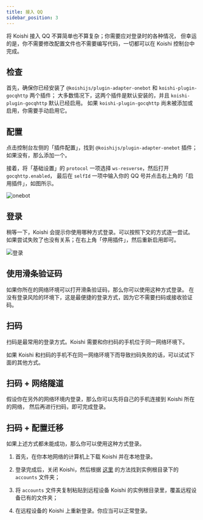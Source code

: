 ```yaml
---
title: 接入 QQ
sidebar_position: 3
---
```


将 Koishi 接入 QQ 不算简单也不算复杂；你需要应对登录时的各种情况，
但幸运的是，你不需要修改配置文件也不需要编写代码，一切都可以在 Koishi 控制台中完成。

## 检查

首先，确保你已经安装了 `@koishijs/plugin-adapter-onebot` 和 `koishi-plugin-gocqhttp` 两个插件；
大多数情况下，这两个插件是默认安装的，并且 `koishi-plugin-gocqhttp` 默认已经启用。
如果 `koishi-plugin-gocqhttp` 尚未被添加或启用，你需要手动启用它。

## 配置

点击控制台左侧的「插件配置」，找到 `@koishijs/plugin-adapter-onebot` 插件；如果没有，那么添加一个。

接着，将「基础设置」的 `protocol` 一项选择 `ws-resverse`，然后打开 `gocqhttp.enabled`，
最后在 `selfId` 一项中输入你的 QQ 号并点击右上角的「启用插件」，如图所示。

![onebot](onebot.png)

## 登录

稍等一下，Koishi 会提示你使用哪种方式登录。可以按照下文的方式逐一尝试。
如果尝试失败了也没有关系；在右上角「停用插件」，然后重新启用即可。

![登录](login.png)

## 使用滑条验证码

如果你所在的网络环境可以打开滑条验证码，那么你可以使用这种方式登录。
在没有登录风险的环境下，这是最便捷的登录方式，因为它不需要扫码或接收验证码。

## 扫码

扫码是最常用的登录方式。Koishi 需要和你扫码的手机位于同一网络环境下。

如果 Koishi 和扫码的手机不在同一网络环境下而导致扫码失败的话，可以试试下面的其他方式。

## 扫码 + 网络隧道

假设你在另外的网络环境内登录，那么你可以先将自己的手机连接到 Koishi 所在的网络，
然后再进行扫码，即可完成登录。

## 扫码 + 配置迁移

如果上述方式都未能成功，那么你可以使用这种方式登录。

1. 首先，在你本地网络的计算机上下载 Koishi 并在本地登录。

2. 登录完成后，关闭 Koishi，然后根据 [这里](/faq/6) 的方法找到实例根目录下的 `accounts` 文件夹；

3. 将 `accounts` 文件夹复制粘贴到远程设备 Koishi 的实例根目录里，覆盖远程设备已有的文件夹；

4. 在远程设备的 Koishi 上重新登录。你应当可以正常登录。
